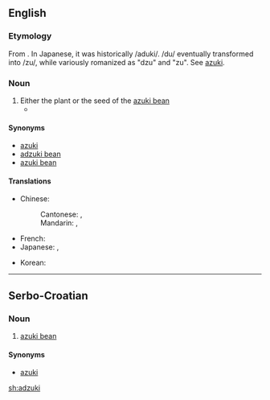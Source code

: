 ==English==
{{wikipedia|Azuki bean|adzuki}}

===Etymology===
From {{etyl|ja|en}} {{term|小豆|tr=azuki|lang=ja}}. In Japanese, it was historically /aduki/. /du/ eventually transformed into /zu/, while variously romanized as "dzu" and "zu". See [[azuki]].

===Noun===
{{en-noun}}

# Either the plant or the seed of the [[azuki bean]]
#* {{quote-book|2003|Carla Emery|The Encyclopedia of Country Living|url=http://books.google.com/books?id=8vqp_XLfNKYC|edition=9th ed.|page=289|isbn=157061377X
|passage='''Adzukis''' need 118 days to start bearing. }}

====Synonyms====
* [[azuki]]
* [[adzuki bean]]
* [[azuki bean]]

====Translations====
{{trans-top}}
* Chinese:
*: Cantonese: {{t|yue|紅豆|sc=Hani}}, {{t|yue|红豆|tr=hung4 dau6-2|sc=Hani}}
*: Mandarin: {{t+|cmn|紅豆|sc=Hani}}, {{t+|cmn|红豆|tr=hóngdòu|sc=Hani}}
* French: {{t+|fr|azuki|m}}
* Japanese: {{t+|ja|小豆|tr=azuki}}, {{t|ja|アズキ|tr=azuki|sc=Jpan}}
{{trans-mid}}
* Korean: {{t+|ko|팥|sc=Kore}}
{{trans-bottom}}

----

==Serbo-Croatian==

===Noun===
{{sh-noun|r|g=m|адзуки}}

# [[azuki bean]]

====Synonyms====
* [[azuki#Serbo-Croatian|azuki]]

[[sh:adzuki]]